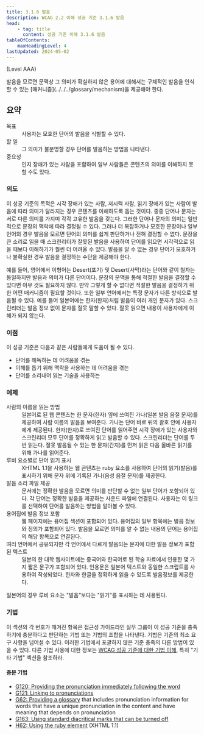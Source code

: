 ```yaml
---
title: 3.1.6 발음
description: WCAG 2.2 이해 성공 기준 3.1.6 발음
head:
    - tag: title
      content: 성공 기준 이해 3.1.6 발음
tableOfContents:
    maxHeadingLevel: 4
lastUpdated: 2024-05-02
---
```



(Level AAA)

<Card title="성공 기준(SC)">
발음을 모르면 문맥상 그 의미가 확실하지 않은 용어에 대해서는 구체적인 발음을 인식할 수 있는 [매커니즘](../../../glossary/mechanism)을 제공해야 한다.
</Card>

## 요약

<dl>
<dt>목표</dt>
<dd>사용자는 모호한 단어의 발음을 식별할 수 있다.</dd>
<dt>할 일</dt>
<dd>그 의미가 불분명할 경우 단어를 발음하는 방법을 나타낸다.</dd>
<dt>중요성</dt>
<dd>인지 장애가 있는 사람을 포함하여 일부 사람들은 콘텐츠의 의미를 이해하지 못할 수도 있다.</dd>
</dl>

### 의도

이 성공 기준의 목적은 시각 장애가 있는 사람, 저시력 사람, 읽기 장애가 있는 사람이 발음에 따라 의미가 달라지는 경우 콘텐츠를 이해하도록 돕는 것이다. 종종 단어나 문자는 서로 다른 의미를 가지며 각각 고유한 발음을 갖는다. 그러한 단어나 문자의 의미는 일반적으로 문장의 맥락에 따라 결정될 수 있다. 그러나 더 복잡하거나 모호한 문장이나 일부 언어의 경우 발음을 모르면 단어의 의미를 쉽게 판단하거나 전혀 결정할 수 없다. 문장을 큰 소리로 읽을 때 스크린리더가 잘못된 발음을 사용하여 단어를 읽으면 시각적으로 읽을 때보다 이해하기가 훨씬 더 어려울 수 있다. 발음을 알 수 없는 경우 단어가 모호하거나 불확실한 경우 발음을 결정하는 수단을 제공해야 한다.

예를 들어, 영어에서 이형어는 Desert(포기) 및 Desert(사막)라는 단어와 같이 철자는 동일하지만 발음과 의미가 다른 단어이다. 문장의 문맥을 통해 적절한 발음을 결정할 수 있다면 아무 것도 필요하지 않다. 만약 그렇게 할 수 없다면 적절한 발음을 결정하기 위한 어떤 매커니즘이 필요할 것이다. 또한 일부 언어에서는 특정 문자가 다른 방식으로 발음될 수 있다. 예를 들어 일본어에는 한자(한자)처럼 발음이 여러 개인 문자가 있다. 스크린리더는 발음 정보 없이 문자를 잘못 말할 수 있다. 잘못 읽으면 내용이 사용자에게 이해가 되지 않는다.

### 이점

이 성공 기준은 다음과 같은 사람들에게 도움이 될 수 있다.

*   단어를 해독하는 데 어려움을 겪는
*   이해를 돕기 위해 맥락을 사용하는 데 어려움을 겪는
*   단어를 소리내어 읽는 기술을 사용하는

### 예제
<dl>
    <dt>사람의 이름을 읽는 방법</dt>
    <dd>
        일본어로 된 웹 콘텐츠는 한 문자(한자) 옆에 쓰여진 가나(일본 발음 음절 문자)를 제공하여 사람 이름의 발음을 보여준다. 가나는 단어 바로 뒤의 괄호 안에 사용자에게 제공된다. 한자(한자)로 쓰여진
        단어를 읽어주면 시각 장애가 있는 사용자와 스크린리더 모두 단어를 정확하게 읽고 발음할 수 있다. 스크린리더는 단어를 두 번 읽는다. 잘못 발음될 수 있는 한 문자(간지)를 먼저 읽은 다음 올바른
        읽기를 위해
        가나를 읽어준다.
    </dd>
    <dt>루비 요소별로 단어 읽기 표시</dt>
    <dd>
        XHTML 1.1을 사용하는 웹 콘텐츠는 ruby 요소를 사용하여 단어의 읽기(발음)를 표시하기 위해 문자 위에 기록된 가나(음성 음절 문자)를 제공한다.
    </dd>
    <dt>발음 소리 파일 제공</dt>
    <dd>
        문서에는 정확한 발음을 모르면 의미를 판단할 수 없는 일부 단어가 포함되어 있다. 각 단어는 정확한 발음을 제공하는 사운드 파일에 연결된다. 사용자는 이 링크를 선택하여 단어를 발음하는 방법을 알아볼 수
        있다.
    </dd>
    <dt>용어집에 발음 정보 포함</dt>
    <dd>
        웹 페이지에는 용어집 섹션이 포함되어 있다. 용어집의 일부 항목에는 발음 정보와 정의가 포함되어 있다. 발음을 모르면 의미를 알 수 없는 내용의 단어는 용어집의 해당 항목으로 연결된다.
    </dd>
    <dt>여러 언어에서 공유되지만 각 언어에서 다르게 발음되는 문자에 대한 발음 정보가 포함된 텍스트</dt>
    <dd>
        일본의 한 대학 웹사이트에는 중국어와 한국어로 된 학술 자료에서 인용한 몇 가지 짧은 문구가 포함되어 있다. 인용문은 일본어 텍스트와 동일한 스크립트를 사용하여 작성되었다. 한자와 한글을 정확하게 읽을 수
        있도록 발음정보를 제공한다.
    </dd>
</dl>

<Card title="참고">
일본어의 경우 루비 요소는 "발음"보다는 "읽기"를 표시하는 데 사용된다.
</Card>

### 기법

이 섹션의 각 번호가 매겨진 항목은 접근성 가이드라인 실무 그룹이 이 성공 기준을 충족하기에 충분하다고 판단하는 기법 또는 기법의 조합을 나타낸다. 기법은 기준의 최소 요구 사항을 넘어설 수 있다. 이러한 기법에서 포괄하지 않은 기준 충족의 다른 방법이 있을 수 있다. 다른 기법 사용에 대한 정보는 [WCAG 성공 기준에 대한 기법 이해](../understanding-techniques), 특히 "기타 기법" 섹션을 참조하라.

#### 충분 기법

*   [G120: Providing the pronunciation immediately following the word](https://www.w3.org/WAI/WCAG22/Techniques/general/G120)
*   [G121: Linking to pronunciations](https://www.w3.org/WAI/WCAG22/Techniques/general/G121)
*   [G62: Providing a glossary](https://www.w3.org/WAI/WCAG22/Techniques/general/G62) that includes pronunciation information for words that have a unique pronunciation in the content and have meaning that depends on pronunciation
*   [G163: Using standard diacritical marks that can be turned off](https://www.w3.org/WAI/WCAG22/Techniques/general/G163)
*   [H62: Using the ruby element](https://www.w3.org/WAI/WCAG22/Techniques/html/H62) (XHTML 1.1)

